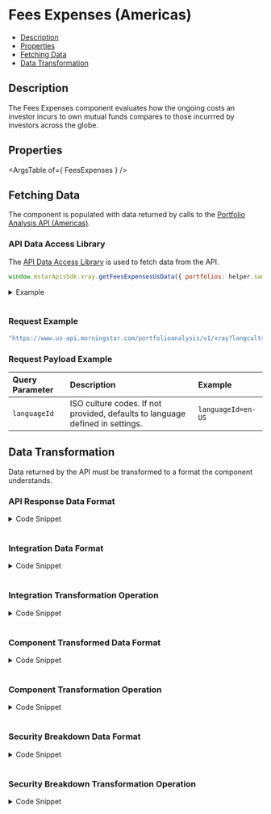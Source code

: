 
<Meta title="FeesExpenses" component={FeesExpenses} />

<style> {
  `
    details {
      padding: 10px;
      font-weight: bold;
      color: white;
      background: #3c3c3c;
    }
    summary {
      font-family: "Nunito Sans","San Francisco",BlinkMacSystemFont,"Segoe UI","Helvetica Neue",Helvetica,Arial,sans-serif;
      cursor: pointer;
    }
    .summary-text {
      padding-left: 5px;
      font-size: 15px;
    }
    .v-application--wrap {
        min-height: 100%
    }
  `}
  
</style>

# Fees Expenses (Americas)

- [Description](#description)
- [Properties](#properties)
- [Fetching Data](#fetching-data)
- [Data Transformation](#data-transformation)


## Description
The Fees Expenses component evaluates how the ongoing costs an investor incurs to own mutual funds compares to those incurrred by investors across the globe.


<Canvas withSource="open" withToolbar>
  <Story id="components-fees-expenses--story-details-us"></Story>
</Canvas>

## Properties

<ArgsTable of={ FeesExpenses } />

## Fetching Data

The component is populated with data returned by calls to the <a href={PORTFOLIO_ANALYSIS_AMERICAS_URL} target="_blank">Portfolio Analysis API (Americas)</a>.
<!--
- [API Data Access Library](#api-data-access-library)
- [Request Example](#request)
- [Request Payload Example](#request-payload)
-->

### API Data Access Library
The <a href={DATA_ACCESS_LIBRARY} target="_blank">API Data Access Library</a> is used to fetch data from the API.

``` javascript dark
window.mstarApisSdk.xray.getFeesExpensesUsData({ portfolios: helper.sampleUsPortfolio, languageId: 'en-US' })
```
<details>
  <summary><span class="summary-text">Example</span></summary>

``` javascript dark
const samplePortfolio = [
    {
        name: 'US demo portfolio - weight',
        totalValue: 10000,
        currency: 'USD',
        holdings: [
            {
                securityId: 'FOUSA06OEZ',
                weight: 30,
            },
            {
                securityId: 'FOUSA06IVV',
                weight: 50,
            },
            {
                securityId: 'F00000T770',
                weight: 20,
            },
        ],
        benchmark: {
            type: 'Standard',
            holdings: [
                {
                    securityId: 'XIUSA0010V',
                    weight: 100,
                },
            ],
        },
    },
];

window.mstarApisSdk.xray.getFeesExpensesUsData({ portfolios: helper.sampleUsPortfolio, languageId: 'en-US' })
```
</details>
&nbsp;

### Request Example

```javascript dark
"https://www.us-api.morningstar.com/portfolioanalysis/v1/xray?langcult={{languageId}}"

```
### Request Payload Example

| Query Parameter | Description|Example |
| :----------- | :--------| :----------- | 
| `languageId` |	ISO culture codes. If not provided, defaults to language defined in settings. |`languageId=en-US` |

## Data Transformation

Data returned by the API must be transformed to a format the component understands.
<!--
- [API Response Data Format](#api-response-data-format)
- [Integration Data Format](#integration-data-format) 
- [Integration Transformation Operation](#integration-transformation-operation) 
- [Component Transformed Data Format](#component-transformed-data-format) 
- [Component Transformation Operation](#component-transformation-operation) 
-->

### API Response Data Format
<details>
  <summary><span class="summary-text">Code Snippet</span></summary>

```json dark
{
    "AverageNetExpenseRatio": 0.521,
    "AverageGrossExpenseRatio": 0.612,
    "PotentialCapGainsExposure": 6.367637
}
```
</details>
&nbsp;

### Integration Data Format
<details>
  <summary><span class="summary-text">Code Snippet</span></summary>

```json dark
{
    "feesExpensesData": {
        "AverageNetExpenseRatio": 0.521,
        "AverageGrossExpenseRatio": 0.612,
        "PotentialCapGainsExposure": 6.367637
    }
}
```
</details>
&nbsp;

### Integration Transformation Operation
<details>
  <summary><span class="summary-text">Code Snippet</span></summary>

```javascript dark
function getFeesExpensesUsData(xrayData, breakdown = {}) {
    const feesExpensesData = get(xrayData, 'XRay[0].Statistics.FundStatistics.Portfolio', {});
    const breakdownData = {};
    if (breakdown?.showBreakdown) {
        const feesExpenses = get(xrayData, 'XRay[0].Statistics.FundStatistics', {});
        breakdownData.securityBreakdownData = getSecurityBreakdownDetails(
            feesExpenses,
            breakdown.portfolioSecurityReference,
            breakdown.portfolioHoldings,
        );
        breakdownData.portfolioAnalyzedPercent = feesExpenses.PortfolioAnalyzed;
    }
    return {
        feesExpensesData,
        breakdownData,
    };
}
```
</details>
&nbsp;

### Component Transformed Data Format
<details>
  <summary><span class="summary-text">Code Snippet</span></summary>

```json dark
[
    {
        "feesExpensesKey": "Average Gross Expense Ratio",
        "expenses": "0.61"
    },
    {
        "feesExpensesKey": "Average Net Expense Ratio",
        "expenses": "0.52"
    },
    {
        "feesExpensesKey": "Potential Cap Gains Exposure",
        "expenses": "6.37"
    }
]
```
</details>
&nbsp;

### Component Transformation Operation
<details>
  	<summary><span class="summary-text">Code Snippet</span></summary>

```javascript dark
    parsedModelData() {
        const feesExpensesData = this.modelData?.feesExpensesData;
        const feesData = Array.isArray(feesExpensesData)
            ? feesExpensesData[0] : feesExpensesData;
        const isNotMifid = Boolean(feesData.fees);
        let result = [];
        if (this.fieldDefinitions.type === 'us' || isNotMifid) { // Used for US API data
            const feesExpensesFields = this.fieldDefinitions.fields;
            result = feesExpensesFields.map((field) => {
                const expensesValue = feesData[field.value]
                    ? feesData[field.value].toFixed(2)
                    : feesData.fees[field.value].value.toFixed(2);
                return {
                    feesExpensesKey: field.key,
                    expenses: expensesValue,
                };
            });
        } else {
            result = this.getMifidData(feesData);
        }
        return result;
    },
    getMifidData(model) { // Used for Cost calulator API Data (Not for Americas)
        const summary = get(model, 'summary', {});
        const totalCosts = get(model, 'totalCosts', {});
        const initialCosts = get(model, 'initialCosts', {});
        const feesExpensesFields = this.fieldDefinitions.fields;

        return feesExpensesFields.map((field) => ({
            feesExpensesKey: field.key,
            expenses: (summary[field.value]
                || totalCosts[field.value]
                || initialCosts[field.value]
                || null),
            type: field.format,
        }));
    },
```
</details>
&nbsp;

### Security Breakdown Data Format

<details>
  <summary><span class="summary-text">Code Snippet</span></summary>

```json dark
{
  "breakdownData": {
    "securityBreakdownData": [
      {
        "SecurityId": "FOUSA06OEZ",
        "Analyzed": 100,
        "NotAnalyzed": 0,
        "FundStatisticsItem": {
          "AverageNetExpenseRatio": 0.32,
          "AverageGrossExpenseRatio": 0.33,
          "PotentialCapGainsExposure": 0.33
        },
        "Name": "iShares MSCI ACWI ETF",
        "Weight": 100
      }
    ],
    "portfolioAnalyzedPercent": 100
  },
  "securityBreakdown": [
    {
      "securityName": "iShares MSCI ACWI ETF",
      "averageGrossExpenseRatio": 0.33,
      "averageNetExpenseRatio": 0.32,
      "potentialCapGainsExposure": 0.33,
      "weight": 100
    }
  ],
  "portfolioAnalyzed": [
    {
      "securityName": "iShares MSCI ACWI ETF",
      "analyzedPercent": 100,
      "notAnalyzedPercent": 0,
      "weight": 100
    }
  ],
  "portfolioAnalyzedPercent": 100
}
```
</details>
&nbsp;

### Security Breakdown Transformation Operation

<details>
  <summary><span class="summary-text">Code Snippet</span></summary>

```javascript dark
function getSecurityBreakdownDetails(componentData, securityReference, portfolioHoldings) {
    const breakdown = get(componentData, 'SecurityBreakdown', []);
    return breakdown.map((security) => {
        const currSecurity = security;
        currSecurity.Name = getSecurityDetail(securityReference, currSecurity.SecurityId)?.Name;
        currSecurity.Weight = portfolioHoldings ? getSecurityDetail(
            portfolioHoldings,
            currSecurity.SecurityId,
        )?.PercentAssets : null;
        return currSecurity;
    });
}

function getFeesExpensesUsData(xrayData, breakdown = {}) {
    const feesExpensesData = get(xrayData, 'XRay[0].Statistics.FundStatistics.Portfolio', {});
    const breakdownData = {};
    if (breakdown?.showBreakdown) { // Security Breakdown Data
        const feesExpenses = get(xrayData, 'XRay[0].Statistics.FundStatistics', {});
        breakdownData.securityBreakdownData = getSecurityBreakdownDetails(
            feesExpenses,
            breakdown.portfolioSecurityReference,
            breakdown.portfolioHoldings,
        );
        breakdownData.portfolioAnalyzedPercent = feesExpenses.PortfolioAnalyzed;
    }
    return {
        feesExpensesData,
        breakdownData, // Security Breakdown data
    };
}
```
</details>
